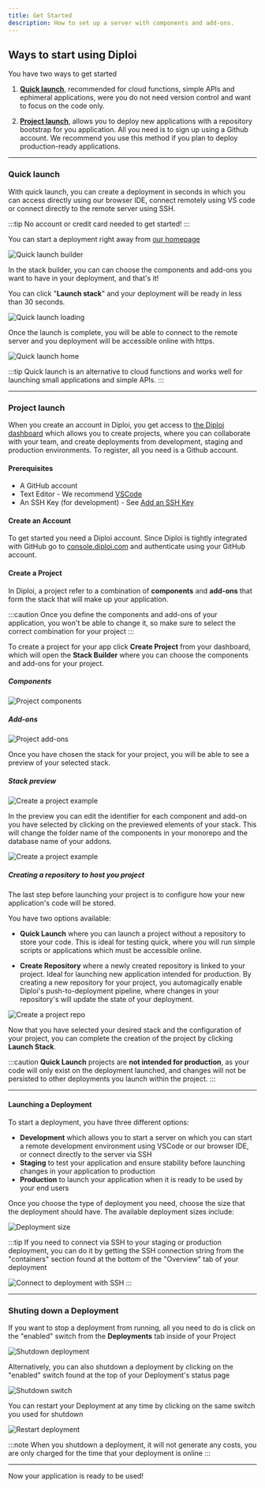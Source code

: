 ```yaml
---
title: Get Started
description: How to set up a server with components and add-ons.
---
```



## Ways to start using Diploi 

You have two ways to get started

1. [**Quick launch**](#quick-launch), recommended for cloud functions, simple APIs and ephimeral applications, were you do not need version control and want to focus on the code only.

2. [**Project launch**](#project-launch), allows you to deploy new applications with a repository bootstrap for you application. All you need is to sign up using a Github account. We recommend you use this method if you plan to deploy production-ready applications.

***

### Quick launch

With quick launch, you can create a deployment in seconds in which you can access directly using our browser IDE, connect remotely using VS code or connect directly to the remote server using SSH.

:::tip
No account or credit card needed to get started!
:::

You can start a deployment right away from [our homepage](https://diploi.com/#quick-launch)

<Image src={QuickStartBuilder} alt="Quick launch builder"/>

In the stack builder, you can can choose the components and add-ons you want to have in your deployment, and that's it!

You can click "**Launch stack**" and your deployment will be ready in less than 30 seconds.

<Image src={QuickLaunchLoading} alt="Quick launch loading"/>

Once the launch is complete, you will be able to connect to the remote server and you deployment will be accessible online with https.

<Image src={QuickLaunchHome} alt="Quick launch home"/>


:::tip
Quick launch is an alternative to cloud functions and works well for launching small applications and simple APIs.
:::

***
### Project launch

When you create an account in Diploi, you get access to [the Diploi dashboard](https://console.diploi.com/ "to the Diploi dashboard") which allows you to create projects, where you can collaborate with your team, and create deployments from development, staging and production environments. To register, all you need is a Github account.

#### Prerequisites

* A GitHub account
* Text Editor - We recommend [VSCode](https://code.visualstudio.com/)
* An SSH Key (for development) - See [Add an SSH Key](/guides/add-ssh-key/)

#### Create an Account

To get started you need a Diploi account. Since Diploi is tightly integrated
with GitHub go to [console.diploi.com](https://console.diploi.com) and
authenticate using your GitHub account.

#### Create a Project

In Diploi, a project refer to a combination of **components** and **add-ons** that form the stack that will make up your application.

:::caution
Once you define the components and add-ons of your application, you won't be able to change it, so make sure to select the correct combination for your project
:::

To create a project for your app click **Create Project** from your dashboard, which will open the **Stack Builder** where you can choose the components and add-ons for your project.

##### Components
<Image src={CreateProjectComponents} alt="Project components"/>

##### Add-ons
<Image src={CreateProjectAddons} alt="Project add-ons"/>

Once you have chosen the stack for your project, you will be able to see a preview of your selected stack.

##### Stack preview
<Image src={CreateProjectPreview} alt="Create a project example"/>

In the preview you can edit the identifier for each component and add-on you have selected by clicking on the previewed elements of your stack. This will change the folder name of the components in your monorepo and the database name of your addons. 

<Image src={CreateProjectEditNames} alt="Create a project example"/>

##### Creating a repository to host you project

The last step before launching your project is to configure how your new application's code will be stored.

You have two options available:

- **Quick Launch** where you can launch a project without a repository to store your code. This is ideal for testing quick, where you will run simple scripts or applications which must be accessible online.

- **Create Repository** where a newly created repository is linked to your project. Ideal for launching new application intended for production. By creating a new repository for your project, you automagically enable Diploi's push-to-deployment pipeline, where changes in your repository's will update the state of your deployment.

<Image src={CreateProjectRepo} alt="Create a project repo"/>

Now that you have selected your desired stack and the configuration of your project, you can complete the creation of the project by clicking **Launch Stack**.

:::caution
**Quick Launch** projects are **not intended for production**, as your code will only exist on the deployment launched, and changes will not be persisted to other deployments you launch within the project.
:::

***

#### Launching a Deployment

To start a deployment, you have three different options:
- **Development** which allows you to start a server on which you can start a remote development environment using VSCode or our browser IDE, or connect directly to the server via SSH
- **Staging** to test your application and ensure stability before launching changes in your application to production
- **Production** to launch your application when it is ready to be used by your end users 

Once you choose the type of deployment you need, choose the size that the deployment should have. The available deployment sizes include:

<DeploymentSizesAvailable/>

<Image src={CreateDeploymentSize} alt="Deployment size"/>

:::tip
If you need to connect via SSH to your staging or production deployment, you can do it by getting the SSH connection string from the "containers" section found at the bottom of the "Overview" tab of your deployment

<Image src={CreateDeploymentConnect} alt="Connect to deployment with SSH"/>
:::

***

### Shuting down a Deployment

If you want to stop a deployment from running, all you need to do is click on the "enabled" switch from the **Deployments** tab inside of your Project

<Image src={DisableDeploymentCard} alt="Shutdown deployment"/>

Alternatively, you can also shutdown a deployment by clicking on the "enabled" switch found at the top of your Deployment's status page

<Image src={DisableDeploymentSwitch} alt="Shutdown switch"/>

You can restart your Deployment at any time by clicking on the same switch you used for shutdown

<Image src={EnableDeployment} alt="Restart deployment"/>

:::note
When you shutdown a deployment, it will not generate any costs, you are only charged for the time that your deployment is online
:::
***

Now your application is ready to be used!

<ContactInfo/>